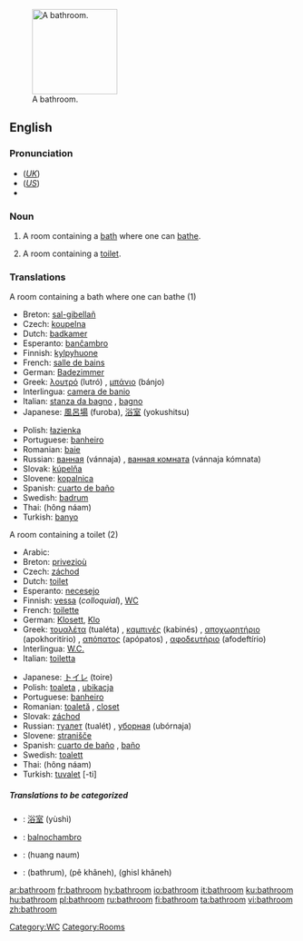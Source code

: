 [[Image:Bathroom in the Beamish Museum 01.JPG|thumb|150px|right|A bathroom.]]
==English==

===Pronunciation===
*(''[[Received Pronunciation|UK]]'') {{IPA|/ˈbɑːθɹuːm/}}
*(''[[General American|US]]'') {{IPA|/ˈbæθɹuːm/}}
*{{audio|en-us-bathroom.ogg|Audio (US)}}

===Noun===
{{en-noun}}

# A room containing a [[bath]] where one can [[bathe]].
# {{italbrac|chiefly North American}} A room containing a [[toilet]].

===Translations===
;A room containing a bath where one can bathe (1)
{{top}}
*Breton: [[sal-gibellañ]] {{f}}
*Czech: [[koupelna]] {{f}}
*Dutch: [[badkamer]] {{f}}
*Esperanto: [[banĉambro]]
*Finnish: [[kylpyhuone]]
*French: [[salle de bains]] {{f}}
*German: [[Badezimmer]]
*Greek: [[λουτρό]] (lutró) {{n}}, [[μπάνιο]] (bánjo) {{n}}
*Interlingua: [[camera de banio]]
*Italian: [[stanza da bagno]] {{f}}, [[bagno]] {{m}}
*Japanese: [[風呂場]] (furoba), [[浴室]] (yokushitsu)
{{mid}}
*Polish: [[łazienka]] {{f}}
*Portuguese: [[banheiro]] {{m}}
*Romanian: [[baie]] {{f}}
*Russian: [[ванная]] (vánnaja) {{f}}, [[ванная комната]] (vánnaja kómnata) {{f}}
*Slovak: [[kúpelňa]] {{f}}
*Slovene: [[kopalnica]] {{f}}
*Spanish: [[cuarto de baño]] {{m}}
*Swedish: [[badrum]] {{n}}
*Thai: {{THchar|[[ห้องน้ำ]]}} (hông náam)
*Turkish: [[banyo]]
{{bottom}}

;A room containing a toilet (2)
{{top}}
*Arabic: {{ARchar|[[مرحاض]]}} {{Unicode|(merħá:ɖ)}} {{m}}
*Breton: [[privezioù]] {{p}}
*Czech: [[záchod]] {{m}}
*Dutch: [[toilet]] {{n}}
*Esperanto: [[necesejo]]
*Finnish: [[vessa]] (''colloquial''), [[WC]]
*French: [[toilette]] {{f}}
*German: [[Klosett]], [[Klo]]
*Greek: [[τουαλέτα]] (tualéta) {{f}}, [[καμπινές]] (kabinés) {{m}}, [[αποχωρητήριο]] (apokhoritírio) {{n}}, [[απόπατος]] (apópatos) {{m}}, [[αφοδευτήριο]] (afodeftírio) {{n}}
*Interlingua: [[W.C.]]
*Italian: [[toiletta]] {{f}}
{{mid}}
*Japanese: [[トイレ]] (toire)
*Polish: [[toaleta]] {{f}}, [[ubikacja]] {{f}}
*Portuguese: [[banheiro]] {{m}}
*Romanian: [[toaletă]] {{f}}, [[closet]] {{n}}
*Slovak: [[záchod]] {{m}}
*Russian: [[туалет]] (tualét) {{m}}, [[уборная]] (ubórnaja) {{f}}
*Slovene: [[stranišče]] {{n}}
*Spanish: [[cuarto de baño]] {{m}}, [[baño]] {{m}}
*Swedish: [[toalett]] {{c}}
*Thai: {{THchar|[[ห้องน้ำ]]}} (hông náam)
*Turkish: [[tuvalet]] [-ti]
{{bottom}}

=====Translations to be categorized=====
{{checktrans}}
*{{ttbc|Chinese}}: [[浴室]] (yùshì)
*{{ttbc|Ido}}: [[balnochambro]]
*{{ttbc|Lao}}: (huang naum)
*{{ttbc|Urdu}}: {{URchar|[[باٹھروم]]}} (bathrum), {{URchar|[[پا خانه]]}} (pê khâneh), {{URchar|[[غسل خانه]]}} (ghisl khâneh)

[[Category:WC]]
[[Category:Rooms]]

[[ar:bathroom]]
[[fr:bathroom]]
[[hy:bathroom]]
[[io:bathroom]]
[[it:bathroom]]
[[ku:bathroom]]
[[hu:bathroom]]
[[pl:bathroom]]
[[ru:bathroom]]
[[fi:bathroom]]
[[ta:bathroom]]
[[vi:bathroom]]
[[zh:bathroom]]